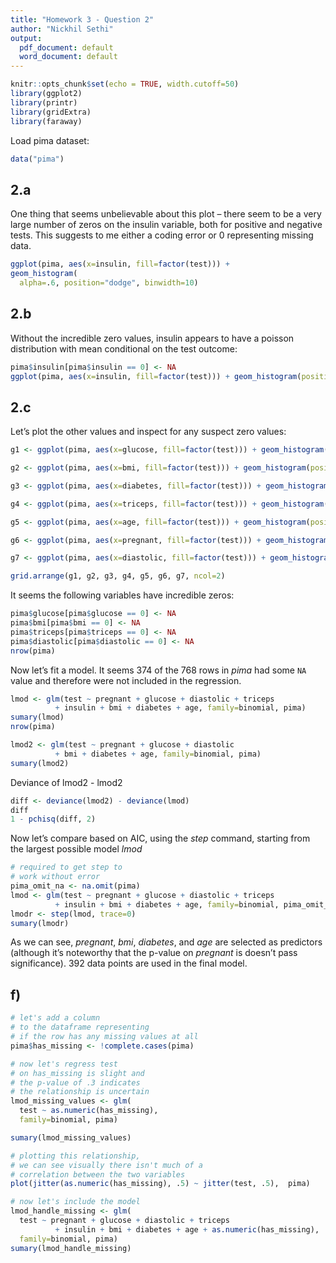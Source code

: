 ```yaml
---
title: "Homework 3 - Question 2"
author: "Nickhil Sethi"
output:
  pdf_document: default
  word_document: default
---
```


```r
knitr::opts_chunk$set(echo = TRUE, width.cutoff=50)
library(ggplot2)
library(printr)
library(gridExtra)
library(faraway)
```


Load pima dataset:
```r
data("pima")
```
## 2.a
One thing that seems unbelievable about this plot -- there seem to be a very large number of zeros on the insulin variable, both for positive and negative tests. This suggests to me either a coding error or 0 representing missing data.
```r
ggplot(pima, aes(x=insulin, fill=factor(test))) + 
geom_histogram(
  alpha=.6, position="dodge", binwidth=10)
```

## 2.b
Without the incredible zero values, insulin appears to have a poisson distribution with mean conditional on the test outcome:
```r
pima$insulin[pima$insulin == 0] <- NA
ggplot(pima, aes(x=insulin, fill=factor(test))) + geom_histogram(position="dodge", binwidth=10)
```

## 2.c
Let's plot the other values and inspect for any suspect zero values: 
```r
g1 <- ggplot(pima, aes(x=glucose, fill=factor(test))) + geom_histogram(position="dodge", binwidth=10)

g2 <- ggplot(pima, aes(x=bmi, fill=factor(test))) + geom_histogram(position="dodge", binwidth=5)

g3 <- ggplot(pima, aes(x=diabetes, fill=factor(test))) + geom_histogram(position="dodge", binwidth=.1)

g4 <- ggplot(pima, aes(x=triceps, fill=factor(test))) + geom_histogram(position="dodge", binwidth=.1)

g5 <- ggplot(pima, aes(x=age, fill=factor(test))) + geom_histogram(position="dodge", binwidth=.1)

g6 <- ggplot(pima, aes(x=pregnant, fill=factor(test))) + geom_histogram(position="dodge", binwidth=.1)

g7 <- ggplot(pima, aes(x=diastolic, fill=factor(test))) + geom_histogram(position="dodge", binwidth=.1)

grid.arrange(g1, g2, g3, g4, g5, g6, g7, ncol=2)
```

It seems the following variables have incredible zeros:
```r
pima$glucose[pima$glucose == 0] <- NA
pima$bmi[pima$bmi == 0] <- NA
pima$triceps[pima$triceps == 0] <- NA
pima$diastolic[pima$diastolic == 0] <- NA
nrow(pima)
```
Now let's fit a model. It seems 374 of the  768 rows in $pima$ had some `NA` value and therefore were not included in the regression.
```r
lmod <- glm(test ~ pregnant + glucose + diastolic + triceps
          + insulin + bmi + diabetes + age, family=binomial, pima)
sumary(lmod)
nrow(pima)
```
```r
lmod2 <- glm(test ~ pregnant + glucose + diastolic 
          + bmi + diabetes + age, family=binomial, pima)
sumary(lmod2)
```
Deviance of lmod2 - lmod2 
```r
diff <- deviance(lmod2) - deviance(lmod)
diff
1 - pchisq(diff, 2)
```

Now let's compare based on AIC, using the $step$ command, starting from the largest possible model $lmod$
```r
# required to get step to 
# work without error
pima_omit_na <- na.omit(pima)
lmod <- glm(test ~ pregnant + glucose + diastolic + triceps
          + insulin + bmi + diabetes + age, family=binomial, pima_omit_na)
lmodr <- step(lmod, trace=0)
sumary(lmodr)
```
As we can see, $pregnant$, $bmi$, $diabetes$, and $age$ are selected as predictors (although it's noteworthy that the p-value on $pregnant$ is doesn't pass significance). 392 data points are used in the final model.

## f)

```r
# let's add a column 
# to the dataframe representing
# if the row has any missing values at all
pima$has_missing <- !complete.cases(pima)

# now let's regress test 
# on has_missing is slight and 
# the p-value of .3 indicates
# the relationship is uncertain
lmod_missing_values <- glm(
  test ~ as.numeric(has_missing), 
  family=binomial, pima)

sumary(lmod_missing_values)

# plotting this relationship,
# we can see visually there isn't much of a 
# correlation between the two variables
plot(jitter(as.numeric(has_missing), .5) ~ jitter(test, .5),  pima)

# now let's include the model
lmod_handle_missing <- glm(
  test ~ pregnant + glucose + diastolic + triceps
          + insulin + bmi + diabetes + age + as.numeric(has_missing),
  family=binomial, pima)
sumary(lmod_handle_missing)
```
